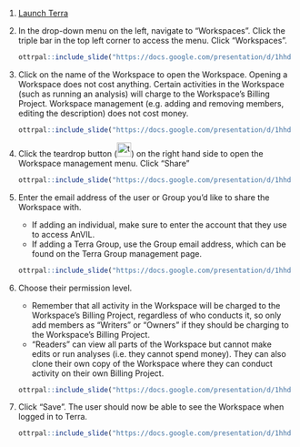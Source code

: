 1. [Launch Terra](https://anvil.terra.bio/#workspaces)

1. In the drop-down menu on the left, navigate to "Workspaces". Click the triple bar in the top left corner to access the menu. Click "Workspaces".

    ```r
ottrpal::include_slide("https://docs.google.com/presentation/d/1hhdPNfuAhbwkl5LlNVlJiCIx_rbzVp3jSJJeksqiR5I/edit#slide=id.g117989bd49c_0_150")
    ```

1. Click on the name of the Workspace to open the Workspace. Opening a Workspace does not cost anything.  Certain activities in the Workspace (such as running an analysis) will charge to the Workspace’s Billing Project.  Workspace management (e.g. adding and removing members, editing the description) does not cost money.

    ```r
ottrpal::include_slide("https://docs.google.com/presentation/d/1hhdPNfuAhbwkl5LlNVlJiCIx_rbzVp3jSJJeksqiR5I/edit#slide=id.g117dd5f15db_0_289")
    ```

1. Click the teardrop button (![teardrop button](https://raw.githubusercontent.com/jhudsl/AnVIL_Template/main/child/child_assets/teardrop_button.png){width=25px}) on the right hand side to open the Workspace management menu.  Click "Share"

    ```r
ottrpal::include_slide("https://docs.google.com/presentation/d/1hhdPNfuAhbwkl5LlNVlJiCIx_rbzVp3jSJJeksqiR5I/edit#slide=id.g117dd5f15db_0_295")
    ```

1. Enter the email address of the user or Group you’d like to share the Workspace with.
    - If adding an individual, make sure to enter the account that they use to access AnVIL.
    - If adding a Terra Group, use the Group email address, which can be found on the Terra Group management page.

    ```r
ottrpal::include_slide("https://docs.google.com/presentation/d/1hhdPNfuAhbwkl5LlNVlJiCIx_rbzVp3jSJJeksqiR5I/edit#slide=id.g117dd5f15db_0_440")
    ```

1. Choose their permission level.

    - Remember that all activity in the Workspace will be charged to the Workspace's Billing Project, regardless of who conducts it, so only add members as "Writers" or "Owners" if they should be charging to the Workspace's Billing Project.
    - "Readers" can view all parts of the Workspace but cannot make edits or run analyses (i.e. they cannot spend money).  They can also clone their own copy of the Workspace where they can conduct activity on their own Billing Project.

    ```r
ottrpal::include_slide("https://docs.google.com/presentation/d/1hhdPNfuAhbwkl5LlNVlJiCIx_rbzVp3jSJJeksqiR5I/edit#slide=id.g117dd5f15db_0_756")
    ```

1. Click "Save".  The user should now be able to see the Workspace when logged in to Terra.

    ```r
ottrpal::include_slide("https://docs.google.com/presentation/d/1hhdPNfuAhbwkl5LlNVlJiCIx_rbzVp3jSJJeksqiR5I/edit#slide=id.g117dd5f15db_0_902")
    ```
